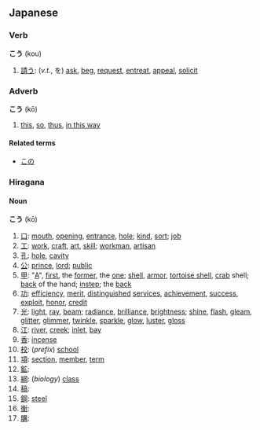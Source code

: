 == Japanese ==
===Verb===
'''こう''' (kou)

# [[請う]]: (''v.t.'', を) [[ask]], [[beg]], [[request]], [[entreat]], [[appeal]], [[solicit]]

===Adverb===
'''こう''' (kō)

# [[this]], [[so]], [[thus]], [[in this way]]

====Related terms====
*[[この]]

===Hiragana===
====Noun====
'''こう''' (kō)

# [[口]]: [[mouth]], [[opening]], [[entrance]], [[hole]]; [[kind]], [[sort]]; [[job]]
# [[工]]: [[work]], [[craft]], [[art]], [[skill]]; [[workman]], [[artisan]]
# [[孔]]: [[hole]], [[cavity]]
# [[公]]: [[prince]], [[lord]]; [[public]]
# [[甲]]: "[[A]]", [[first]], the [[former]], the [[one]]; [[shell]], [[armor]], [[tortoise shell]], [[crab]] shell; [[back]] of the hand; [[instep]]; the [[back]]
# [[功]]: [[efficiency]], [[merit]], [[distinguished]] [[service]]s, [[achievement]], [[success]], [[exploit]], [[honor]], [[credit]]
# [[光]]: [[light]], [[ray]], [[beam]]; [[radiance]], [[brilliance]], [[brightness]]; [[shine]], [[flash]], [[gleam]], [[glitter]], [[glimmer]], [[twinkle]], [[sparkle]], [[glow]], [[luster]], [[gloss]]
# [[江]]: [[river]], [[creek]]; [[inlet]], [[bay]]
# [[香]]: [[incense]]
# [[校]]: (''prefix'') [[school]]
# [[項]]: [[section]], [[member]], [[term]]
# [[鉱]]:
# [[綱]]: (''biology'') [[class]]
# [[稿]]:
# [[鋼]]: [[steel]]
# [[衡]]:
# [[購]]: